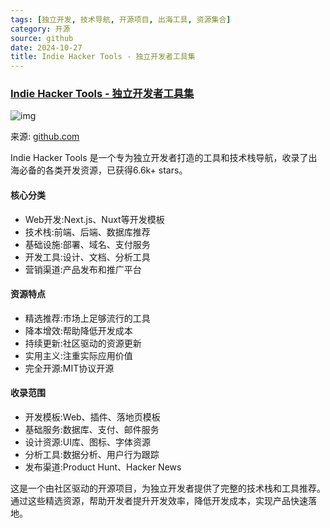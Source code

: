 ```yaml
---
tags: [独立开发, 技术导航, 开源项目, 出海工具, 资源集合]
category: 开源
source: github
date: 2024-10-27
title: Indie Hacker Tools - 独立开发者工具集
---
```


### [Indie Hacker Tools - 独立开发者工具集](https://github.com/weijunext/indie-hacker-tools)

![img](https://img.mengpeng.tech/i/2024/12/06/675291dfbc5ca.webp)

来源: [github.com](https://github.com/weijunext/indie-hacker-tools)

Indie Hacker Tools 是一个专为独立开发者打造的工具和技术栈导航，收录了出海必备的各类开发资源，已获得6.6k+ stars。

#### 核心分类
- Web开发:Next.js、Nuxt等开发模板
- 技术栈:前端、后端、数据库推荐
- 基础设施:部署、域名、支付服务
- 开发工具:设计、文档、分析工具
- 营销渠道:产品发布和推广平台

#### 资源特点
- 精选推荐:市场上足够流行的工具
- 降本增效:帮助降低开发成本
- 持续更新:社区驱动的资源更新
- 实用主义:注重实际应用价值
- 完全开源:MIT协议开源

#### 收录范围
- 开发模板:Web、插件、落地页模板
- 基础服务:数据库、支付、邮件服务
- 设计资源:UI库、图标、字体资源
- 分析工具:数据分析、用户行为跟踪
- 发布渠道:Product Hunt、Hacker News

这是一个由社区驱动的开源项目，为独立开发者提供了完整的技术栈和工具推荐。通过这些精选资源，帮助开发者提升开发效率，降低开发成本，实现产品快速落地。 